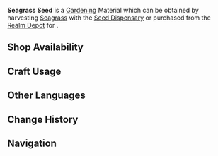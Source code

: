 {{Item Infobox
|id           = 130020
|image        = Item Seagrass Seed.png
|type         = Gardening Materials
|group        = Orderly Meadow
|invCategory  = Seed Dispensary
|description  = A seed obtained from the [[Seed Dispensary]]. A quality seed full of life, just waiting to be planted in the fields of the Realm Within. After some time, it will grow into a [[Seagrass]].
|source1      = Harvesting [[Seagrass]] with the [[Seed Dispensary]]
|source2      = [[Housing/Realm Depot|Realm Depot]]
}}
'''Seagrass Seed''' is a [[Gardening]] Material which can be obtained by harvesting [[Seagrass]] with the [[Seed Dispensary]] or purchased from the [[Realm Depot]] for {{Item|Realm Currency|30|x=5}}.

==Shop Availability==
{{Shop Availability|currency=Realm Currency}}

==Craft Usage==
{{Craft Usage}}

==Other Languages==
{{Other Languages|default_hidden=1
|en      = Seagrass Seed
|zhs     = 「海草」的种子
|zhs_rm  = "Hǎicǎo" de Zhǒngzǐ
|zht     = 「海草」的種子
|zht_rm  = "Hǎicǎo" de Zhǒngzǐ
|ja      = 「海草」の種
|ja_rm   = "Kaisou" no Tane
|ko      = 「해초」 씨앗
|ko_rm   = "Haecho" Ssiat
|es      = Semilla de alga
<!-- |es_tl   = Alga Seed -->
|fr      = Graine d'herbe marine
<!-- |fr_tl   = Seagrass Seed -->
|ru      = Семена морской водоросли
|th      = Seagrass Seed
|vi      = Hạt Giống Rong Biển
|de      = Seegrassamen
<!-- |de_tl   = Seagrass Seed(s) -->
|id      = Seagrass Seed
|pt      = Semente de Erva Marinha
<!-- |pt_tl   = Seagrass Seed -->
}}

==Change History==
{{Change History|2.0}}

==Navigation==
{{Material Navbox|type=Gardening Materials}}